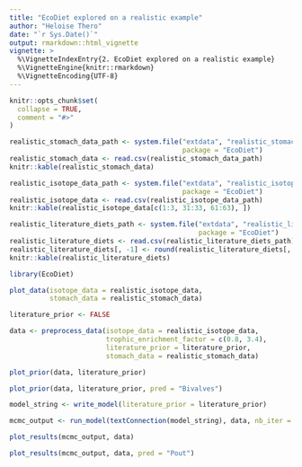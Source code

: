 ```yaml
---
title: "EcoDiet explored on a realistic example"
author: "Heloise Thero"
date: "`r Sys.Date()`"
output: rmarkdown::html_vignette
vignette: >
  %\VignetteIndexEntry{2. EcoDiet explored on a realistic example}
  %\VignetteEngine{knitr::rmarkdown}
  %\VignetteEncoding{UTF-8}
---
```


```r
knitr::opts_chunk$set(
  collapse = TRUE,
  comment = "#>"
)
```


```r
realistic_stomach_data_path <- system.file("extdata", "realistic_stomach_data.csv",
                                           package = "EcoDiet")
realistic_stomach_data <- read.csv(realistic_stomach_data_path)
knitr::kable(realistic_stomach_data)
```

```r
realistic_isotope_data_path <- system.file("extdata", "realistic_isotope_data.csv",
                                           package = "EcoDiet")
realistic_isotope_data <- read.csv(realistic_isotope_data_path)
knitr::kable(realistic_isotope_data[c(1:3, 31:33, 61:63), ])
```

```r
realistic_literature_diets_path <- system.file("extdata", "realistic_literature_diets.csv",
                                               package = "EcoDiet")
realistic_literature_diets <- read.csv(realistic_literature_diets_path)
realistic_literature_diets[, -1] <- round(realistic_literature_diets[, -1], 2)
knitr::kable(realistic_literature_diets)
```

```r
library(EcoDiet)

plot_data(isotope_data = realistic_isotope_data,
          stomach_data = realistic_stomach_data)
```

```r
literature_prior <- FALSE

data <- preprocess_data(isotope_data = realistic_isotope_data,
                        trophic_enrichment_factor = c(0.8, 3.4),
                        literature_prior = literature_prior,
                        stomach_data = realistic_stomach_data)

plot_prior(data, literature_prior)
```

```r
plot_prior(data, literature_prior, pred = "Bivalves")
```

```r
model_string <- write_model(literature_prior = literature_prior)

mcmc_output <- run_model(textConnection(model_string), data, nb_iter = 1e2)

plot_results(mcmc_output, data)
```

```r
plot_results(mcmc_output, data, pred = "Pout")
```

